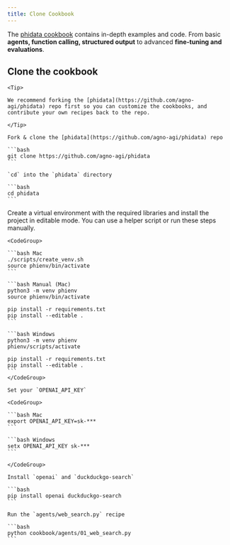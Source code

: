 ```yaml
---
title: Clone Cookbook
---
```


The [phidata cookbook](https://github.com/agno-agi/phidata/tree/main/cookbook) contains in-depth examples and code. From basic **agents, function calling, structured output** to advanced **fine-tuning and evaluations**.

## Clone the cookbook

<Steps>
  <Step title="Fork & clone the phidata repo">

    <Tip>

    We recommend forking the [phidata](https://github.com/agno-agi/phidata) repo first so you can customize the cookbooks, and contribute your own recipes back to the repo.

    </Tip>

    Fork & clone the [phidata](https://github.com/agno-agi/phidata) repo

    ```bash
    git clone https://github.com/agno-agi/phidata
    ```

    `cd` into the `phidata` directory

    ```bash
    cd phidata
    ```

  </Step>
  <Step title="Create a virtual environment">
    Create a virtual environment with the required libraries and install the project in editable mode. You can use a helper script or run these steps manually.

    <CodeGroup>

    ```bash Mac
    ./scripts/create_venv.sh
    source phienv/bin/activate
    ```

    ```bash Manual (Mac)
    python3 -m venv phienv
    source phienv/bin/activate

    pip install -r requirements.txt
    pip install --editable .
    ```

    ```bash Windows
    python3 -m venv phienv
    phienv/scripts/activate

    pip install -r requirements.txt
    pip install --editable .
    ```
    </CodeGroup>

  </Step>
  <Step title="Run any recipe">

    Set your `OPENAI_API_KEY`

    <CodeGroup>

    ```bash Mac
    export OPENAI_API_KEY=sk-***
    ```

    ```bash Windows
    setx OPENAI_API_KEY sk-***
    ```

    </CodeGroup>

    Install `openai` and `duckduckgo-search`

    ```bash
    pip install openai duckduckgo-search
    ```

    Run the `agents/web_search.py` recipe

    ```bash
    python cookbook/agents/01_web_search.py
    ```

  </Step>
</Steps>